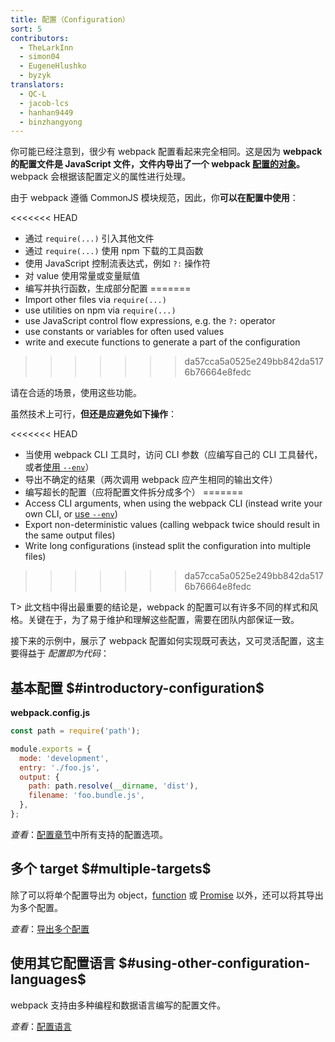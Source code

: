 ```yaml
---
title: 配置（Configuration）
sort: 5
contributors:
  - TheLarkInn
  - simon04
  - EugeneHlushko
  - byzyk
translators:
  - QC-L
  - jacob-lcs
  - hanhan9449
  - binzhangyong
---
```


你可能已经注意到，很少有 webpack 配置看起来完全相同。这是因为 **webpack 的配置文件是 JavaScript 文件，文件内导出了一个 webpack [配置的对象](/configuration/)。** webpack 会根据该配置定义的属性进行处理。

由于 webpack 遵循 CommonJS 模块规范，因此，你**可以在配置中使用**：

<<<<<<< HEAD
- 通过 `require(...)` 引入其他文件
- 通过 `require(...)` 使用 npm 下载的工具函数
- 使用 JavaScript 控制流表达式，例如 `?:` 操作符
- 对 value 使用常量或变量赋值
- 编写并执行函数，生成部分配置
=======
- Import other files via `require(...)`
- use utilities on npm via `require(...)`
- use JavaScript control flow expressions, e.g. the `?:` operator
- use constants or variables for often used values
- write and execute functions to generate a part of the configuration
>>>>>>> da57cca5a0525e249bb842da5176b76664e8fedc

请在合适的场景，使用这些功能。

虽然技术上可行，**但还是应避免如下操作**：

<<<<<<< HEAD
- 当使用 webpack CLI 工具时，访问 CLI 参数（应编写自己的 CLI 工具替代，或者[使用 `--env`](/configuration/configuration-types/)）
- 导出不确定的结果（两次调用 webpack 应产生相同的输出文件）
- 编写超长的配置（应将配置文件拆分成多个）
=======
- Access CLI arguments, when using the webpack CLI (instead write your own CLI, or [use `--env`](/api/cli/#env))
- Export non-deterministic values (calling webpack twice should result in the same output files)
- Write long configurations (instead split the configuration into multiple files)
>>>>>>> da57cca5a0525e249bb842da5176b76664e8fedc

T> 此文档中得出最重要的结论是，webpack 的配置可以有许多不同的样式和风格。关键在于，为了易于维护和理解这些配置，需要在团队内部保证一致。

接下来的示例中，展示了 webpack 配置如何实现既可表达，又可灵活配置，这主要得益于 _配置即为代码_：

## 基本配置 $#introductory-configuration$

**webpack.config.js**

```javascript
const path = require('path');

module.exports = {
  mode: 'development',
  entry: './foo.js',
  output: {
    path: path.resolve(__dirname, 'dist'),
    filename: 'foo.bundle.js',
  },
};
```

_查看_：[配置章节](/configuration/)中所有支持的配置选项。

## 多个 target $#multiple-targets$

除了可以将单个配置导出为 object，[function](/configuration/configuration-types/#exporting-a-function) 或 [Promise](/configuration/configuration-types/#exporting-a-promise) 以外，还可以将其导出为多个配置。

_查看_：[导出多个配置](/configuration/configuration-types/#exporting-multiple-configurations)

## 使用其它配置语言 $#using-other-configuration-languages$

webpack 支持由多种编程和数据语言编写的配置文件。

_查看_：[配置语言](/configuration/configuration-languages/)
